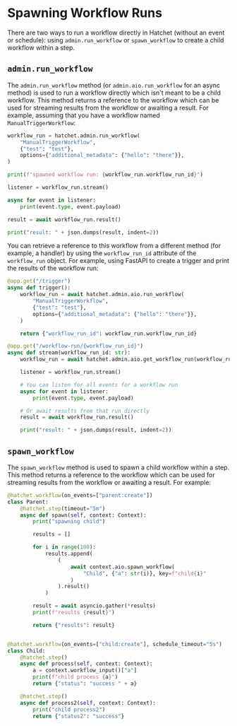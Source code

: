 # Spawning Workflow Runs

There are two ways to run a workflow directly in Hatchet (without an event or schedule): using `admin.run_workflow` or `spawn_workflow` to create a child workflow within a step.

## `admin.run_workflow`

The `admin.run_workflow` method (or `admin.aio.run_workflow` for an async method) is used to run a workflow directly which isn't meant to be a child workflow. This method returns a reference to the workflow which can be used for streaming results from the workflow or awaiting a result. For example, assuming that you have a workflow named `ManualTriggerWorkflow`:

```py
workflow_run = hatchet.admin.run_workflow(
    "ManualTriggerWorkflow",
    {"test": "test"},
    options={"additional_metadata": {"hello": "there"}},
)

print(f"spawned workflow run: {workflow_run.workflow_run_id}")

listener = workflow_run.stream()

async for event in listener:
    print(event.type, event.payload)

result = await workflow_run.result()

print("result: " + json.dumps(result, indent=2))
```

You can retrieve a reference to this workflow from a different method (for example, a handler) by using the `workflow_run_id` attribute of the `workflow_run` object. For example, using FastAPI to create a trigger and print the results of the workflow run:

```py
@app.get("/trigger")
async def trigger():
    workflow_run = await hatchet.admin.aio.run_workflow(
        "ManualTriggerWorkflow",
        {"test": "test"},
        options={"additional_metadata": {"hello": "there"}},
    )

    return {"workflow_run_id": workflow_run.workflow_run_id}

@app.get("/workflow-run/{workflow_run_id}")
async def stream(workflow_run_id: str):
    workflow_run = await hatchet.admin.aio.get_workflow_run(workflow_run_id)

    listener = workflow_run.stream()

    # You can listen for all events for a workflow run
    async for event in listener:
        print(event.type, event.payload)

    # Or await results from that run directly
    result = await workflow_run.result()

    print("result: " + json.dumps(result, indent=2))
```

## `spawn_workflow`

The `spawn_workflow` method is used to spawn a child workflow within a step. This method returns a reference to the workflow which can be used for streaming results from the workflow or awaiting a result. For example:

```py
@hatchet.workflow(on_events=["parent:create"])
class Parent:
    @hatchet.step(timeout="5m")
    async def spawn(self, context: Context):
        print("spawning child")

        results = []

        for i in range(100):
            results.append(
                (
                    await context.aio.spawn_workflow(
                        "Child", {"a": str(i)}, key=f"child{i}"
                    )
                ).result()
            )

        result = await asyncio.gather(*results)
        print(f"results {result}")

        return {"results": result}


@hatchet.workflow(on_events=["child:create"], schedule_timeout="5s")
class Child:
    @hatchet.step()
    async def process(self, context: Context):
        a = context.workflow_input()["a"]
        print(f"child process {a}")
        return {"status": "success " + a}

    @hatchet.step()
    async def process2(self, context: Context):
        print("child process2")
        return {"status2": "success"}
```
